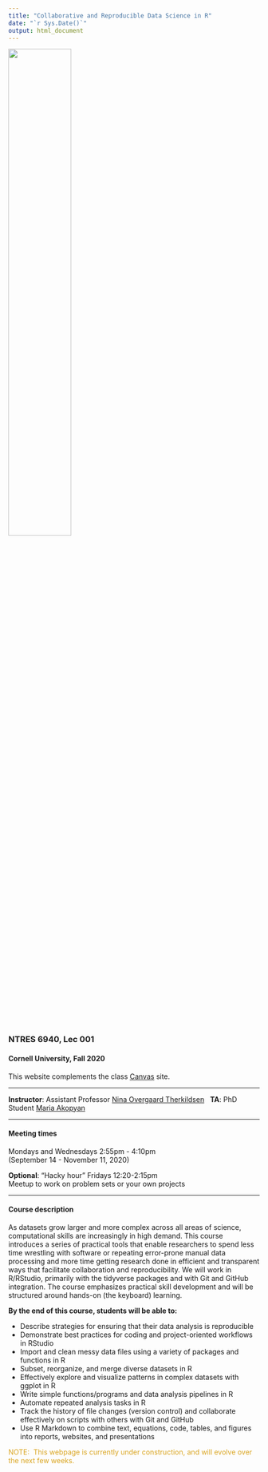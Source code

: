 ```yaml
---
title: "Collaborative and Reproducible Data Science in R"
date: "`r Sys.Date()`"
output: html_document
---
```


![](docs/logo.png){width=50%}  

### NTRES 6940, Lec 001 

#### Cornell University, Fall 2020


This website complements the class [Canvas](https://canvas.cornell.edu/courses/21578) site.  

***

**Instructor**: Assistant Professor [Nina Overgaard Therkildsen](https://www.therkildsenlab.com)
&nbsp;
**TA**: PhD Student [Maria Akopyan](https://www.makopyan.com)

***
#### Meeting times

Mondays and Wednesdays 2:55pm - 4:10pm  
(September 14 - November 11, 2020)

**Optional**: "Hacky hour" Fridays 12:20-2:15pm  
Meetup to work on problem sets or your own projects  



***

#### Course description    
As datasets grow larger and more complex across all areas of science, computational skills are increasingly in high demand. This course introduces a series of practical tools that enable researchers to spend less time wrestling with software or repeating error-prone manual data processing and more time getting research done in efficient and transparent ways that facilitate collaboration and reproducibility. We will work in R/RStudio, primarily with the tidyverse packages and with Git and GitHub integration. The course emphasizes practical skill development and will be structured around hands-on (the keyboard) learning.  

**By the end of this course, students will be able to:**  

* Describe strategies for ensuring that their data analysis is reproducible  
* Demonstrate best practices for coding and project-oriented workflows in RStudio  
* Import and clean messy data files using a variety of packages and functions in R  
* Subset, reorganize, and merge diverse datasets in R  
* Effectively explore and visualize patterns in complex datasets with ggplot in R  
* Write simple functions/programs and data analysis pipelines in R  
* Automate repeated analysis tasks in R  
* Track the history of file changes (version control) and collaborate effectively on scripts with others with Git and GitHub  
* Use R Markdown to combine text, equations, code, tables, and figures into reports, websites, and presentations  

<span style="color: goldenrod;">NOTE:&nbsp; This webpage is currently under construction, and will evolve over the next few weeks.&nbsp; <br>

